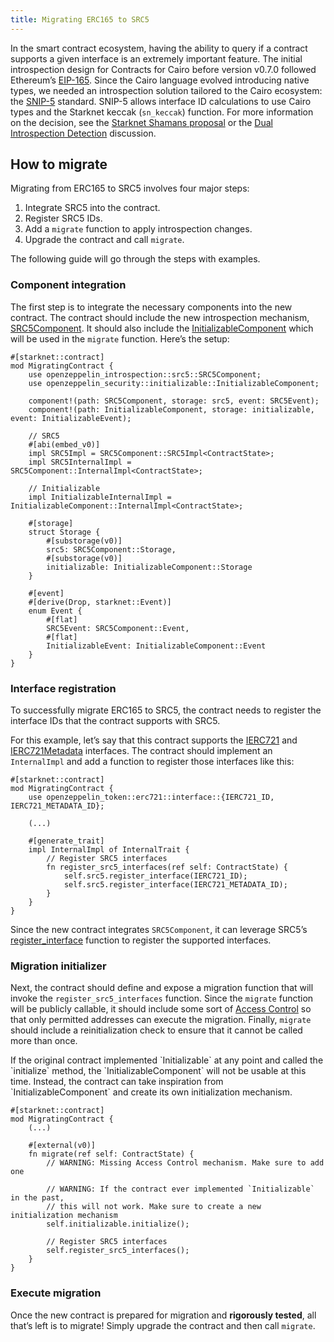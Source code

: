 ```yaml
---
title: Migrating ERC165 to SRC5
---
```


In the smart contract ecosystem, having the ability to query if a contract supports a given interface is an extremely important feature.
The initial introspection design for Contracts for Cairo before version v0.7.0 followed Ethereum’s [EIP-165](https://eips.ethereum.org/EIPS/eip-165).
Since the Cairo language evolved introducing native types, we needed an introspection solution tailored to the Cairo ecosystem: the [SNIP-5](https://github.com/starknet-io/SNIPs/blob/main/SNIPS/snip-5.md) standard.
SNIP-5 allows interface ID calculations to use Cairo types and the Starknet keccak (`sn_keccak`) function.
For more information on the decision, see the [Starknet Shamans proposal](https://community.starknet.io/t/starknet-standard-interface-detection/92664) or the [Dual Introspection Detection](https://github.com/OpenZeppelin/cairo-contracts/discussions/640) discussion.

## How to migrate

Migrating from ERC165 to SRC5 involves four major steps:

1. Integrate SRC5 into the contract.
2. Register SRC5 IDs.
3. Add a `migrate` function to apply introspection changes.
4. Upgrade the contract and call `migrate`.

The following guide will go through the steps with examples.

### Component integration

The first step is to integrate the necessary components into the new contract.
The contract should include the new introspection mechanism, [SRC5Component](/api/introspection#SRC5Component).
It should also include the [InitializableComponent](/api/security#InitializableComponent) which will be used in the `migrate` function.
Here’s the setup:

```cairo
#[starknet::contract]
mod MigratingContract {
    use openzeppelin_introspection::src5::SRC5Component;
    use openzeppelin_security::initializable::InitializableComponent;

    component!(path: SRC5Component, storage: src5, event: SRC5Event);
    component!(path: InitializableComponent, storage: initializable, event: InitializableEvent);

    // SRC5
    #[abi(embed_v0)]
    impl SRC5Impl = SRC5Component::SRC5Impl<ContractState>;
    impl SRC5InternalImpl = SRC5Component::InternalImpl<ContractState>;

    // Initializable
    impl InitializableInternalImpl = InitializableComponent::InternalImpl<ContractState>;

    #[storage]
    struct Storage {
        #[substorage(v0)]
        src5: SRC5Component::Storage,
        #[substorage(v0)]
        initializable: InitializableComponent::Storage
    }

    #[event]
    #[derive(Drop, starknet::Event)]
    enum Event {
        #[flat]
        SRC5Event: SRC5Component::Event,
        #[flat]
        InitializableEvent: InitializableComponent::Event
    }
}
```

### Interface registration

To successfully migrate ERC165 to SRC5, the contract needs to register the interface IDs that the contract supports with SRC5.

For this example, let’s say that this contract supports the [IERC721](/api/erc721#IERC721) and [IERC721Metadata](/api/erc721#IERC721Metadata) interfaces.
The contract should implement an `InternalImpl` and add a function to register those interfaces like this:

```cairo
#[starknet::contract]
mod MigratingContract {
    use openzeppelin_token::erc721::interface::{IERC721_ID, IERC721_METADATA_ID};

    (...)

    #[generate_trait]
    impl InternalImpl of InternalTrait {
        // Register SRC5 interfaces
        fn register_src5_interfaces(ref self: ContractState) {
            self.src5.register_interface(IERC721_ID);
            self.src5.register_interface(IERC721_METADATA_ID);
        }
    }
}
```

Since the new contract integrates `SRC5Component`, it can leverage SRC5’s [register_interface](/api/introspection#SRC5Component-register_interface) function to register the supported interfaces.

### Migration initializer

Next, the contract should define and expose a migration function that will invoke the `register_src5_interfaces` function.
Since the `migrate` function will be publicly callable, it should include some sort of [Access Control](/access) so that only permitted addresses can execute the migration.
Finally, `migrate` should include a reinitialization check to ensure that it cannot be called more than once.

<Callout type='warn'>
If the original contract implemented `Initializable` at any point and called the `initialize` method, the `InitializableComponent` will not be usable at this time.
</Callout>
Instead, the contract can take inspiration from `InitializableComponent` and create its own initialization mechanism.

```cairo
#[starknet::contract]
mod MigratingContract {
    (...)

    #[external(v0)]
    fn migrate(ref self: ContractState) {
        // WARNING: Missing Access Control mechanism. Make sure to add one

        // WARNING: If the contract ever implemented `Initializable` in the past,
        // this will not work. Make sure to create a new initialization mechanism
        self.initializable.initialize();

        // Register SRC5 interfaces
        self.register_src5_interfaces();
    }
}
```

### Execute migration

Once the new contract is prepared for migration and **rigorously tested**, all that’s left is to migrate!
Simply upgrade the contract and then call `migrate`.
